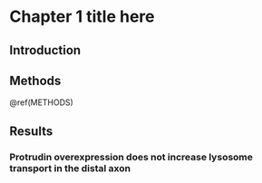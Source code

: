 # Chapter 1 title here

## Introduction

<!--CHANGE- placeholder for chapter intro-->
```{=latex}
\lipsum
```

## Methods
\@ref(METHODS)

## Results

### Protrudin overexpression does not increase lysosome transport in the distal axon
```r
```